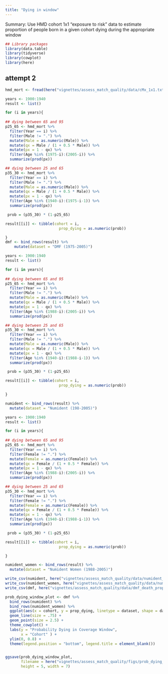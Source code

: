 ```yaml
---
title: "Dying in window"
---
```


Summary: Use HMD cohort 1x1 "exposure to risk" data to estimate proportion of people born in a given cohort dying during the appropriate window 


```r
## Library packages
library(data.table)
library(tidyverse)
library(cowplot)
library(here)
```


## attempt 2 

```r
hmd_mort <- fread(here("vignettes/assess_match_quality/data/cMx_1x1.txt"))

years <- 1900:1940
result <- list()

for (i in years){
  
## dying between 65 and 95 
p25_65 <- hmd_mort %>% 
  filter(Year == i) %>% 
  filter(Male != ".") %>% 
  mutate(Male = as.numeric(Male)) %>% 
  mutate(qx = Male / (1 + 0.5 * Male)) %>% 
  mutate(px = 1 - qx) %>% 
  filter(Age %in% (1975-i):(2005-i)) %>% 
  summarize(prod(px))

## dying between 25 and 65 
p35_30 <- hmd_mort %>% 
  filter(Year == i) %>% 
  filter(Male != ".") %>% 
  mutate(Male = as.numeric(Male)) %>% 
  mutate(qx = Male / (1 + 0.5 * Male)) %>% 
  mutate(px = 1 - qx) %>% 
  filter(Age %in% (1940-i):(1975-i-1)) %>% 
  summarize(prod(px))

 prob = (p35_30) * (1-p25_65)

result[[i]] <- tibble(cohort = i,
                        prop_dying = as.numeric(prob))

}
dmf <- bind_rows(result) %>% 
    mutate(dataset = "DMF (1975-2005)")

```


```r
years <- 1900:1940
result <- list()

for (i in years){
  
## dying between 65 and 95 
p25_65 <- hmd_mort %>% 
  filter(Year == i) %>% 
  filter(Male != ".") %>% 
  mutate(Male = as.numeric(Male)) %>% 
  mutate(qx = Male / (1 + 0.5 * Male)) %>% 
  mutate(px = 1 - qx) %>% 
  filter(Age %in% (1988-i):(2005-i)) %>% 
  summarize(prod(px))

## dying between 25 and 65 
p35_30 <- hmd_mort %>% 
  filter(Year == i) %>% 
  filter(Male != ".") %>% 
  mutate(Male = as.numeric(Male)) %>% 
  mutate(qx = Male / (1 + 0.5 * Male)) %>% 
  mutate(px = 1 - qx) %>% 
  filter(Age %in% (1940-i):(1988-i-1)) %>% 
  summarize(prod(px))

 prob = (p35_30) * (1-p25_65)

result[[i]] <- tibble(cohort = i,
                        prop_dying = as.numeric(prob))

}

numident <- bind_rows(result) %>% 
  mutate(dataset = "Numident (198-2005)")
```


```r
years <- 1900:1940
result <- list()

for (i in years){
  
## dying between 65 and 95 
p25_65 <- hmd_mort %>% 
  filter(Year == i) %>% 
  filter(Female != ".") %>% 
  mutate(Female = as.numeric(Female)) %>% 
  mutate(qx = Female / (1 + 0.5 * Female)) %>% 
  mutate(px = 1 - qx) %>% 
  filter(Age %in% (1988-i):(2005-i)) %>% 
  summarize(prod(px))

## dying between 25 and 65 
p35_30 <- hmd_mort %>% 
  filter(Year == i) %>% 
  filter(Female != ".") %>% 
  mutate(Female = as.numeric(Female)) %>% 
  mutate(qx = Female / (1 + 0.5 * Female)) %>% 
  mutate(px = 1 - qx) %>% 
  filter(Age %in% (1940-i):(1988-i-1)) %>% 
  summarize(prod(px))

 prob = (p35_30) * (1-p25_65)

result[[i]] <- tibble(cohort = i,
                        prop_dying = as.numeric(prob))

}

numident_women <- bind_rows(result) %>% 
  mutate(dataset = "Numident Women (1988-2005)")
```



```r
write_csv(numident, here("vignettes/assess_match_quality/data/numident_death_prop.csv"))
write_csv(numident_women, here("vignettes/assess_match_quality/data/numident_women_death_prop.csv"))
write_csv(dmf, here("vignettes/assess_match_quality/data/dmf_death_prop.csv"))
```


```r
prob_dying_window_plot <- dmf %>% 
  bind_rows(numident) %>% 
  bind_rows(numident_women) %>% 
  ggplot(aes(x = cohort, y = prop_dying, linetype = dataset, shape = dataset)) + 
  geom_line(size = .75) + 
  geom_point(size = 2.5) + 
  theme_cowplot() + 
  labs(y = "Probability Dying in Coverage Window",
       x = "Cohort" ) + 
  ylim(0, 0.8) + 
  theme(legend.position = "bottom", legend.title = element_blank())


ggsave(prob_dying_window_plot, 
       filename = here("vignettes/assess_match_quality/figs/prob_dying_in_window.pdf"),
       height = 5, width = 7)
```

